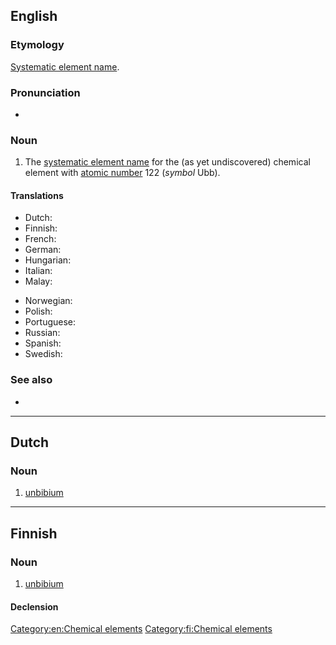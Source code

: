 ==English==
{{elements|Ubb|unbiunium|Ubu|unbitrium|Ubt}}

===Etymology===
[[w:Systematic element name|Systematic element name]].

===Pronunciation===
* {{IPA|/ˌʌnˈbɪbi.əm/|lang=en}}

===Noun===
{{en-noun|-}}

# The [[systematic element name]] for the (as yet undiscovered) chemical element with [[atomic number]] 122 (''symbol'' Ubb).

====Translations====
{{trans-top|element}}
* Dutch: {{t|nl|unbibium|n}}
* Finnish: {{t|fi|unbibium}}
* French: {{t+|fr|unbibium|m}}
* German: {{t|de|Unbibium|n}}
* Hungarian: {{t|hu|unbibium}}
* Italian: {{t|it|unbibio|m}}
* Malay: {{t|ms|unbibium}}
{{trans-mid}}
* Norwegian: {{t|no|unbibium}}
* Polish: {{t+|pl|unbibium|m}}
* Portuguese: {{t|pt|unbíbio|m}}
* Russian: {{t|ru|унби́бий|m}}
* Spanish: {{t|es|unbibio|m}}
* Swedish: {{t|sv|unbibium}}
{{trans-bottom}}

===See also===
* {{pedia}}

[[Category:en:Chemical elements]]

----

==Dutch==
{{elements|Ubb|unbiunium|Ubu|unbitrium|Ubt|lang=nl}}

===Noun===
{{nl-noun|n|-|-}}

# [[#English|unbibium]]

----

==Finnish==
{{wikipedia|lang=fi}}

===Noun===
{{head|fi|noun}}

# [[#English|unbibium]]

====Declension====
{{fi-decl-risti|n=sg|unbibium|||a|i=0}}

[[Category:fi:Chemical elements]]